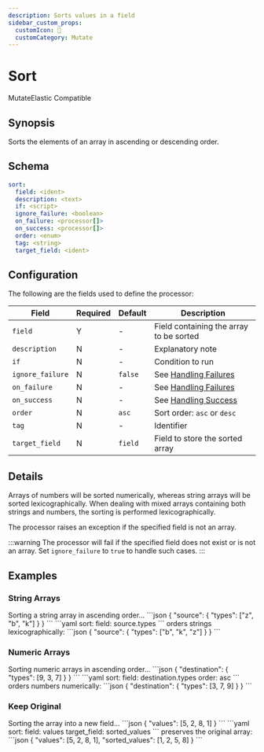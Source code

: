 ```yaml
---
description: Sorts values in a field
sidebar_custom_props: 
  customIcon: 🔀
  customCategory: Mutate
---
```


# Sort

<span className="theme-doc-version-badge badge badge--primary">Mutate</span><span className="theme-doc-version-badge badge badge--secondary">Elastic Compatible</span>

## Synopsis

Sorts the elements of an array in ascending or descending order.

## Schema

```yaml {2}
sort:
  field: <ident>
  description: <text>
  if: <script>
  ignore_failure: <boolean>
  on_failure: <processor[]>
  on_success: <processor[]>
  order: <enum>
  tag: <string>
  target_field: <ident>
```

## Configuration

The following are the fields used to define the processor:

|Field|Required|Default|Description|
|---|---|---|---|
|`field`|Y|-|Field containing the array to be sorted|
|`description`|N|-|Explanatory note|
|`if`|N|-|Condition to run|
|`ignore_failure`|N|`false`|See [Handling Failures](../handling-failures.mdx)|
|`on_failure`|N|-|See [Handling Failures](../handling-failures.mdx)|
|`on_success`|N|-|See [Handling Success](../handling-success.mdx)|
|`order`|N|`asc`|Sort order: `asc` or `desc`|
|`tag`|N|-|Identifier|
|`target_field`|N|`field`|Field to store the sorted array|

## Details

Arrays of numbers will be sorted numerically, whereas string arrays will be sorted lexicographically. When dealing with mixed arrays containing both strings and numbers, the sorting is performed lexicographically.

The processor raises an exception if the specified field is not an array.

:::warning
The processor will fail if the specified field does not exist or is not an array. Set `ignore_failure` to `true` to handle such cases.
:::

## Examples

### String Arrays

<ExampleGrid>
  <CommentCol>
    Sorting a string array in ascending order...
  </CommentCol>
  <CodeCol>
    ```json
    {
      "source": {
        "types": ["z", "b", "k"]
      }
    }
    ```
    ```yaml
    sort:
      field: source.types
    ```
  </CodeCol>
  <CommentCol>
    orders strings lexicographically:
  </CommentCol>
  <CodeCol>
    ```json
    {
      "source": {
        "types": ["b", "k", "z"]
      }
    }
    ```
  </CodeCol>
</ExampleGrid>

### Numeric Arrays

<ExampleGrid>
  <CommentCol>
    Sorting numeric arrays in ascending order...
  </CommentCol>
  <CodeCol>
    ```json
    {
      "destination": {
        "types": [9, 3, 7]
      }
    }
    ```
    ```yaml
    sort:
      field: destination.types
      order: asc
    ```
  </CodeCol>
  <CommentCol>
    orders numbers numerically:
  </CommentCol>
  <CodeCol>
    ```json
    {
      "destination": {
        "types": [3, 7, 9]
      }
    }
    ```
  </CodeCol>
</ExampleGrid>

### Keep Original

<ExampleGrid>
  <CommentCol>
    Sorting the array into a new field...
  </CommentCol>
  <CodeCol>
    ```json
    {
      "values": [5, 2, 8, 1]
    }
    ```
    ```yaml
    sort:
      field: values
      target_field: sorted_values
    ```
  </CodeCol>
  <CommentCol>
    preserves the original array:
  </CommentCol>
  <CodeCol>
    ```json
    {
      "values": [5, 2, 8, 1],
      "sorted_values": [1, 2, 5, 8]
    }
    ```
  </CodeCol>
</ExampleGrid>
